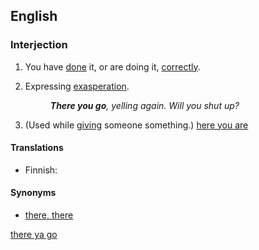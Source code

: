 <!--subst: of [[Template:sync]]-->
<!--If you edit this entry, please also edit [[there ya go]] to ensure these two entries remain synchronized.-->[[Category:Synchronized entries|there ya go]]
{{also|there ya go}}
==English==

===Interjection===
{{en-intj|pos=[[there]] [[you]] [[go]]}}

# {{informal|idiom}} You have [[do]]ne it, or are doing it, [[correctly]].
# {{informal|idiom}} Expressing [[exasperation]].
#: '''''There you go''', yelling again. Will you shut up?''
# {{informal|idiom}} (Used while [[give|giving]] someone something.) [[here you are]]

====Translations====
{{trans-top|you have done it, or are doing it, correctly}}
{{trans-mid}}
{{trans-bottom}}

{{trans-top|expressing exasperation}}
{{trans-mid}}
{{trans-bottom}}

{{trans-top|used while giving someone something}}
* Finnish: {{t-|fi|ole hyvä}}
{{trans-mid}}
{{trans-bottom}}

====Synonyms====
* {{sense|used in calming}} [[there, there]]